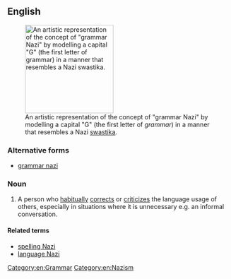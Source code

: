 ==English==
[[File:Grammar Nazi Icon.svg|thumb|200px|upright|An artistic representation of the concept of "grammar Nazi" by modelling a capital "G" (the first letter of ''grammar'') in a manner that resembles a Nazi [[swastika]].]]
===Alternative forms===
* [[grammar nazi]]

===Noun===
{{en-noun|sg=[[grammar]] [[Nazi]]}}

# {{slang|idiomatic}} A person who [[habitually]] [[correct]]s or [[criticize]]s the language usage of others, especially in situations where it is unnecessary e.g. an informal conversation.

====Related terms====
* [[spelling Nazi]]
* [[language Nazi]]

[[Category:en:Grammar]]
[[Category:en:Nazism]]